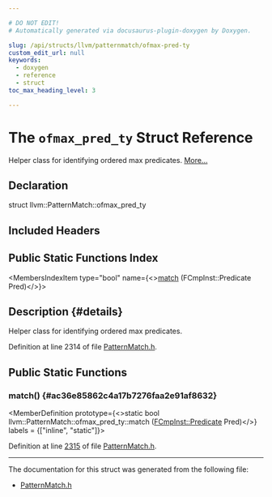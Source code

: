 ```yaml
---

# DO NOT EDIT!
# Automatically generated via docusaurus-plugin-doxygen by Doxygen.

slug: /api/structs/llvm/patternmatch/ofmax-pred-ty
custom_edit_url: null
keywords:
  - doxygen
  - reference
  - struct
toc_max_heading_level: 3

---
```





# The `ofmax_pred_ty` Struct Reference

<DoxygenPage pluginConfig={pluginConfig}>

Helper class for identifying ordered max predicates. <a href="#details">More...</a>

## Declaration

<CodeBlock>struct llvm::PatternMatch::ofmax_pred_ty</CodeBlock>

## Included Headers

<IncludesList>
<IncludesListItem
  filePath="llvm/IR/PatternMatch.h"
  permalink="/docs/api/files/include/include/llvm/include/llvm/ir/patternmatch-h"
  isLocal="true" />
</IncludesList>

## Public Static Functions Index

<MembersIndex>

<MembersIndexItem
  type="bool"
  name={<><a href="#ac36e85862c4a17b7276faa2e91af8632">match</a> (FCmpInst::Predicate Pred)</>}>
</MembersIndexItem>

</MembersIndex>

## Description {#details}

Helper class for identifying ordered max predicates.

Definition at line 2314 of file <a href="/docs/api/files/include/include/llvm/include/llvm/ir/patternmatch-h">PatternMatch.h</a>.

<SectionDefinition>

## Public Static Functions

### match() {#ac36e85862c4a17b7276faa2e91af8632}

<MemberDefinition
  prototype={<>static bool llvm::PatternMatch::ofmax&#95;pred&#95;ty::match (<a href="/docs/api/classes/llvm/cmpinst/#a2be3583dac92a031fa1458d4d992c78b">FCmpInst::Predicate</a> Pred)</>}
  labels = {["inline", "static"]}>

Definition at line <a href="/docs/api/files/include/include/llvm/include/llvm/ir/patternmatch-h/#l02315">2315</a> of file <a href="/docs/api/files/include/include/llvm/include/llvm/ir/patternmatch-h">PatternMatch.h</a>.
</MemberDefinition>

</SectionDefinition>

<hr/>

The documentation for this struct was generated from the following file:

<ul>
<li><a href="/docs/api/files/include/include/llvm/include/llvm/ir/patternmatch-h">PatternMatch.h</a></li>
</ul>

</DoxygenPage>
